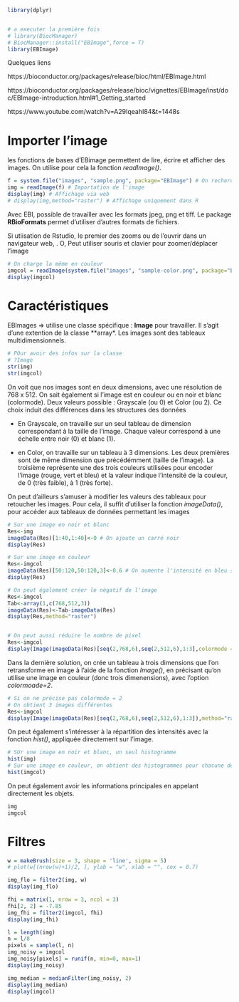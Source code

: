 

```r
library(dplyr)


# a executer la première fois
# library(BiocManager)
# BiocManager::install("EBImage",force = T)
library(EBImage)
```

Quelques liens

https://bioconductor.org/packages/release/bioc/html/EBImage.html

https://bioconductor.org/packages/release/bioc/vignettes/EBImage/inst/doc/EBImage-introduction.html#1_Getting_started

https://www.youtube.com/watch?v=A29IqeahI84&t=1448s


# Importer l'image

les fonctions de bases d'EBimage permettent de lire, écrire et afficher des images. On utilise pour cela la fonction *readImage()*.

```r
f = system.file("images", "sample.png", package="EBImage") # On recherche la location de l'image
img = readImage(f) # Importation de l'image
display(img) # Affichage via web 
# display(img,method="raster") # Affichage uniquement dans R 
```


Avec EBI, possible de travailler avec les formats jpeg, png et tiff. Le package **RBioFormats** permet d'utiliser d'autres formats de fichiers. 

Si utiisation de Rstudio, le premier des zooms ou de l'ouvrir dans un navigateur web, . O, Peut utiliser souris et clavier pour zoomer/déplacer l'image


```r
# On charge la même en couleur
imgcol = readImage(system.file("images", "sample-color.png", package="EBImage"))
display(imgcol)
```


# Caractéristiques 

EBImages => utilise une classe spécifique : **Image** pour travailler. Il s'agit d'une extention de la classe **array*. Les images sont des tableaux multidimensionnels. 

```r
# POur avoir des infos sur la classe
# ?Image
str(img)
str(imgcol)
```



On voit que nos images sont en deux dimensions, avec une résolution de 768 x 512. On sait également si l'image est en couleur ou en noir et blanc (colormode). Deux valeurs possible : Grayscale (ou 0) et Color (ou 2). Ce choix induit des différences dans les structures des données 

- En Grayscale, on travaille sur un seul tableau de dimension correspondant à la taille de l'image. Chaque valeur correspond à une échelle entre noir (0) et blanc (1).  

- en Color, on travaille sur un tableau à 3 dimensions. Les deux premières sont de même dimension que précédémment  (taille de l'image). La troisième représente une des trois couleurs utilisées pour encoder l'image (rouge, vert et bleu) et la valeur indique l'intensité de la couleur, de 0 (très faible), à 1 (très forte). 


On peut d'ailleurs s'amuser à modifier les valeurs des tableaux pour retoucher les images. Pour cela, il suffit d'utiliser la fonction *imageData()*, pour accéder aux tableaux de données permettant les images


```r

# Sur une image en noir et blanc
Res<-img
imageData(Res)[1:40,1:40]<-0 # On ajoute un carré noir
display(Res)

# Sur une image en couleur
Res<-imgcol
imageData(Res)[50:120,50:120,3]<-0.6 # On aumente l'intensité en bleu sur un carré
display(Res)

# On peut également créer le négatif de l'image
Res<-imgcol
Tab<-array(1,c(768,512,3))
imageData(Res)<-Tab-imageData(Res)
display(Res,method="raster")


# On peut aussi réduire le nombre de pixel
Res<-imgcol
display(Image(imageData(Res)[seq(2,768,6),seq(2,512,6),1:3],colormode = 2),method="raster")
```


Dans la dernière solution, on crée un tableau à trois dimensions que l'on retransforme en image à l'aide de la fonction *Image()*, en précisant qu'on utilise une image en couleur (donc trois dimenensions), avec l'option *colormoade=2*. 

```r
# Si on ne précise pas colormode = 2
# On obtient 3 images différentes
Res<-imgcol
display(Image(imageData(Res)[seq(2,768,6),seq(2,512,6),1:3]),method="raster",all=T)
```



On peut également s'intéresser à la répartition des intensités avec la fonction *hist()*, appliquée directement sur l'image. 

```r
# SUr une image en noir et blanc, un seul histogramme
hist(img)
# Sur une image en couleur, on obtient des histogrammes pour chacune des trois couleurs
hist(imgcol)
```



On peut également avoir les informations principales en appelant directement les objets. 


```r
img
imgcol
```



# Filtres


```r
w = makeBrush(size = 3, shape = 'line', sigma = 5)
# plot(w[(nrow(w)+1)/2, ], ylab = "w", xlab = "", cex = 0.7)

img_flo = filter2(img, w)
display(img_flo)
```



```r
fhi = matrix(1, nrow = 3, ncol = 3)
fhi[2, 2] = -7.85
img_fhi = filter2(imgcol, fhi)
display(img_fhi)
```



```r
l = length(img)
n = l/8
pixels = sample(l, n)
img_noisy = imgcol
img_noisy[pixels] = runif(n, min=0, max=1)
display(img_noisy)
```

```r
img_median = medianFilter(img_noisy, 2)
display(img_median)
display(imgcol)
```

